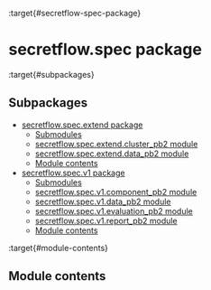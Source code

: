 :target{#secretflow-spec-package}

# secretflow\.spec package

:target{#subpackages}

## Subpackages

<TableOfContents>


  - [secretflow.spec.extend package](secretflow.spec.spec.extend.mdx)
    - [Submodules](secretflow.spec.spec.extend.mdx#submodules)
    - [secretflow.spec.extend.cluster\_pb2 module](secretflow.spec.spec.extend.mdx#secretflow-spec-extend-cluster-pb2-module)
    - [secretflow.spec.extend.data\_pb2 module](secretflow.spec.spec.extend.mdx#secretflow-spec-extend-data-pb2-module)
    - [Module contents](secretflow.spec.spec.extend.mdx#module-contents)
  - [secretflow.spec.v1 package](secretflow.spec.spec.v1.mdx)
    - [Submodules](secretflow.spec.spec.v1.mdx#submodules)
    - [secretflow.spec.v1.component\_pb2 module](secretflow.spec.spec.v1.mdx#secretflow-spec-v1-component-pb2-module)
    - [secretflow.spec.v1.data\_pb2 module](secretflow.spec.spec.v1.mdx#secretflow-spec-v1-data-pb2-module)
    - [secretflow.spec.v1.evaluation\_pb2 module](secretflow.spec.spec.v1.mdx#secretflow-spec-v1-evaluation-pb2-module)
    - [secretflow.spec.v1.report\_pb2 module](secretflow.spec.spec.v1.mdx#secretflow-spec-v1-report-pb2-module)
    - [Module contents](secretflow.spec.spec.v1.mdx#module-contents)
</TableOfContents>

:target{#module-contents}

## Module contents
